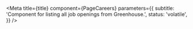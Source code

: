 <!--  must include regenerator-runtime as PageCareers uses async/await -->



<Meta
  title={title}
  component={PageCareers}
  parameters={{
    subtitle: 'Component for listing all job openings from Greenhouse.',
    status: 'volatile',
  }}
/>

<Canvas>
  <Story name="Careers">
    <PageCareers />
  </Story>
</Canvas>
